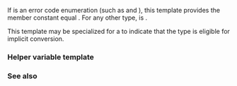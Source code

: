 {{cpp/title|is_error_code_enum}}
{{cpp/error/error_code/navbar}}
{{ddcl|header=system_error|since=c++11|
template&lt; class T &gt;
struct is_error_code_enum;
}}

If {{tt|T}} is an error code enumeration (such as {{lc|std::io_errc}} and {{lc|std::future_errc}}), this template provides the member constant {{c|value}} equal {{c|true}}. For any other type, {{c|value}} is {{c|false}}.

This template may be specialized for a {{lsd|cpp/language/type#Program-defined type}} to indicate that the type is eligible for {{lc|std::error_code}} implicit conversion.

===Helper variable template===
{{ddcl|since=c++17|1=
template&lt; class T &gt;
constexpr bool is_error_code_enum_v = is_error_code_enum&lt;T&gt;::value;
}}

{{cpp/types/integral_constant/inherit|{{tt|T}} is an error code enum}}

{{example
|code=
#include &lt;ios&gt;
#include &lt;system_error&gt;

static_assert(std::is_error_code_enum_v&lt;decltype(std::io_errc::stream)&gt;);
static_assert(!std::is_error_code_enum_v&lt;std::error_category&gt;);

int main() {}
}}

===See also===
{{dsc begin}}
{{dsc inc|cpp/error/error_condition/dsc is_error_condition_enum}}
{{dsc end}}

{{langlinks|es|ja|ru|zh}}